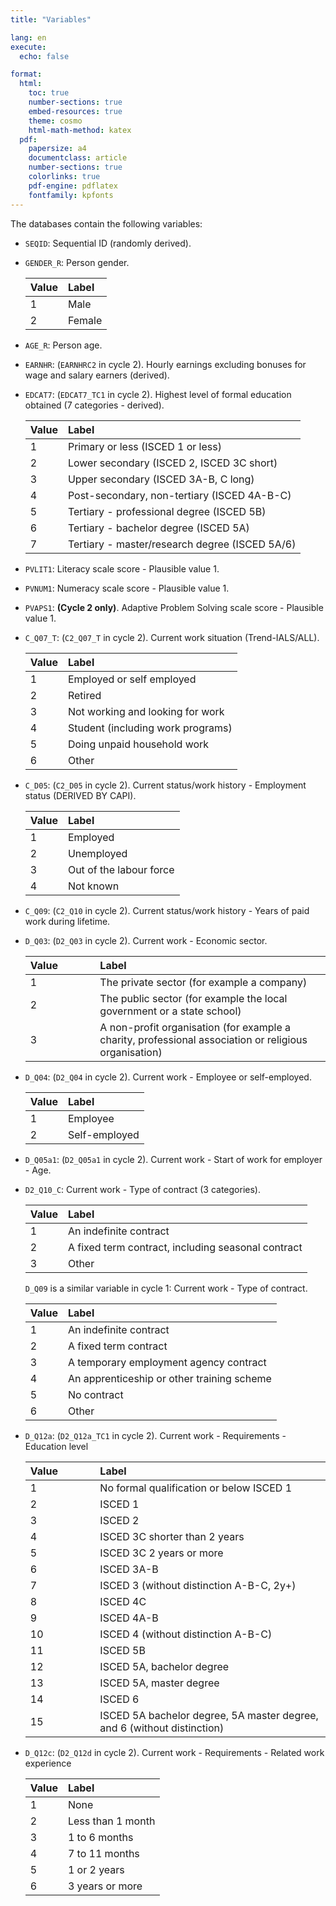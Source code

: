 ```yaml
---
title: "Variables"

lang: en
execute: 
  echo: false

format: 
  html:
    toc: true
    number-sections: true
    embed-resources: true
    theme: cosmo
    html-math-method: katex
  pdf:
    papersize: a4
    documentclass: article
    number-sections: true
    colorlinks: true
    pdf-engine: pdflatex
    fontfamily: kpfonts
---
```


The databases contain the following variables:

-   `SEQID`: Sequential ID (randomly derived).

-   `GENDER_R`: Person gender.

    | Value | Label  |
    |:------|:-------|
    | 1     | Male   |
    | 2     | Female |

-   `AGE_R`: Person age.

-   `EARNHR`: (`EARNHRC2` in cycle 2). Hourly earnings excluding bonuses for wage and salary earners (derived).

-   `EDCAT7`: (`EDCAT7_TC1` in cycle 2). Highest level of formal education obtained (7 categories - derived).

    | Value | Label                                          |
    |:------|:-----------------------------------------------|
    | 1     | Primary or less (ISCED 1 or less)              |
    | 2     | Lower secondary (ISCED 2, ISCED 3C short)      |
    | 3     | Upper secondary (ISCED 3A-B, C long)           |
    | 4     | Post-secondary, non-tertiary (ISCED 4A-B-C)    |
    | 5     | Tertiary - professional degree (ISCED 5B)      |
    | 6     | Tertiary - bachelor degree (ISCED 5A)          |
    | 7     | Tertiary - master/research degree (ISCED 5A/6) |

-   `PVLIT1`: Literacy scale score - Plausible value 1.

-   `PVNUM1`: Numeracy scale score - Plausible value 1.

-   `PVAPS1`: **(Cycle 2 only)**. Adaptive Problem Solving scale score - Plausible value 1.

-   `C_Q07_T`: (`C2_Q07_T` in cycle 2). Current work situation (Trend-IALS/ALL).

    | Value | Label                             |
    |:------|:----------------------------------|
    | 1     | Employed or self employed         |
    | 2     | Retired                           |
    | 3     | Not working and looking for work  |
    | 4     | Student (including work programs) |
    | 5     | Doing unpaid household work       |
    | 6     | Other                             |

-   `C_D05`: (`C2_D05` in cycle 2). Current status/work history - Employment status (DERIVED BY CAPI).

    | Value | Label                   |
    |:------|:------------------------|
    | 1     | Employed                |
    | 2     | Unemployed              |
    | 3     | Out of the labour force |
    | 4     | Not known               |

-   `C_Q09`: (`C2_Q10` in cycle 2). Current status/work history - Years of paid work during lifetime.

-   `D_Q03`: (`D2_Q03` in cycle 2). Current work - Economic sector.

    | Value | Label |
    |:----------------|:------------------------------------------------------|
    | 1 | The private sector (for example a company) |
    | 2 | The public sector (for example the local government or a state school) |
    | 3 | A non-profit organisation (for example a charity, professional association or religious organisation) |

-   `D_Q04`: (`D2_Q04` in cycle 2). Current work - Employee or self-employed.

    | Value | Label         |
    |:------|:--------------|
    | 1     | Employee      |
    | 2     | Self-employed |

-   `D_Q05a1`: (`D2_Q05a1` in cycle 2). Current work - Start of work for employer - Age.

-   `D2_Q10_C`: Current work - Type of contract (3 categories).

    | Value | Label                                              |
    |:------|:---------------------------------------------------|
    | 1     | An indefinite contract                             |
    | 2     | A fixed term contract, including seasonal contract |
    | 3     | Other                                              |

    `D_Q09` is a similar variable in cycle 1: Current work - Type of contract.

    | Value | Label                                      |
    |:------|:-------------------------------------------|
    | 1     | An indefinite contract                     |
    | 2     | A fixed term contract                      |
    | 3     | A temporary employment agency contract     |
    | 4     | An apprenticeship or other training scheme |
    | 5     | No contract                                |
    | 6     | Other                                      |

-   `D_Q12a`: (`D2_Q12a_TC1` in cycle 2). Current work - Requirements - Education level

    | Value | Label |
    |:----------------|:------------------------------------------------------|
    | 1 | No formal qualification or below ISCED 1 |
    | 2 | ISCED 1 |
    | 3 | ISCED 2 |
    | 4 | ISCED 3C shorter than 2 years |
    | 5 | ISCED 3C 2 years or more |
    | 6 | ISCED 3A-B |
    | 7 | ISCED 3 (without distinction A-B-C, 2y+) |
    | 8 | ISCED 4C |
    | 9 | ISCED 4A-B |
    | 10 | ISCED 4 (without distinction A-B-C) |
    | 11 | ISCED 5B |
    | 12 | ISCED 5A, bachelor degree |
    | 13 | ISCED 5A, master degree |
    | 14 | ISCED 6 |
    | 15 | ISCED 5A bachelor degree, 5A master degree, and 6 (without distinction) |

-   `D_Q12c`: (`D2_Q12d` in cycle 2). Current work - Requirements - Related work experience

    | Value | Label             |
    |:------|:------------------|
    | 1     | None              |
    | 2     | Less than 1 month |
    | 3     | 1 to 6 months     |
    | 4     | 7 to 11 months    |
    | 5     | 1 or 2 years      |
    | 6     | 3 years or more   |
